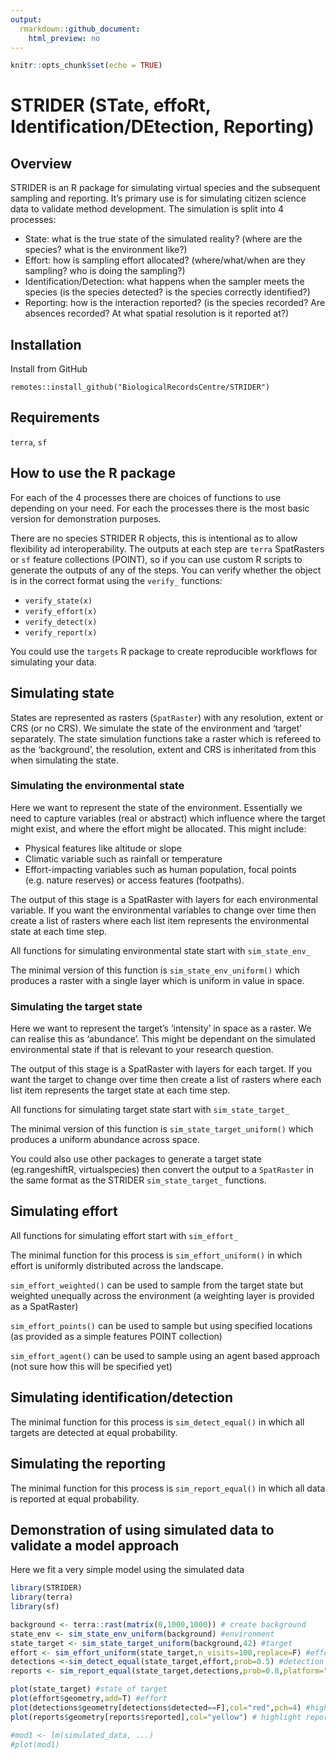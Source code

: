 ```yaml
---
output:
  rmarkdown::github_document:
    html_preview: no
---
```


```r
knitr::opts_chunk$set(echo = TRUE)
```

# STRIDER (STate, effoRt, Identification/DEtection, Reporting)

## Overview

STRIDER is an R package for simulating virtual species and the subsequent sampling and reporting. It's primary use is for simulating citizen science data to validate method development. The simulation is split into 4 processes:

 * State: what is the true state of the simulated reality? (where are the species? what is the environment like?)
 * Effort: how is sampling effort allocated? (where/what/when are they sampling? who is doing the sampling?)
 * Identification/Detection: what happens when the sampler meets the species (is the species detected? is the species correctly identified?)
 * Reporting: how is the interaction reported? (is the species recorded? Are absences recorded? At what spatial resolution is it reported at?)
 
## Installation

Install from GitHub

```
remotes::install_github("BiologicalRecordsCentre/STRIDER")
```
 
## Requirements

`terra`, `sf`


## How to use the R package

For each of the 4 processes there are choices of functions to use depending on your need. For each the processes there is the most basic version for demonstration purposes.

There are no species STRIDER R objects, this is intentional as to allow flexibility ad interoperability. The outputs at each step are `terra` SpatRasters or `sf` feature collections (POINT), so if you can use custom R scripts to generate the outputs of any of the steps. You can verify whether the object is in the correct format using the `verify_` functions:

 * `verify_state(x)`
 * `verify_effort(x)`
 * `verify_detect(x)`
 * `verify_report(x)`
 
You could use the `targets` R package to create reproducible workflows for simulating your data.
 
## Simulating state

States are represented as rasters (`SpatRaster`) with any resolution, extent or CRS (or no CRS). We simulate the state of the environment and 'target' separately. The state simulation functions take a raster which is refereed to as the 'background', the resolution, extent and CRS is inheritated from this when simulating the state.

### Simulating the environmental state

Here we want to represent the state of the environment. Essentially we need to capture variables (real or abstract) which influence where the target might exist, and where the effort might be allocated. This might include:

 * Physical features like altitude or slope
 * Climatic variable such as rainfall or temperature
 * Effort-impacting variables such as human population, focal points (e.g. nature reserves) or access features (footpaths).

The output of this stage is a SpatRaster with layers for each environmental variable. If you want the environmental variables to change over time then create a list of rasters where each list item represents the environmental state at each time step.

All functions for simulating environmental state start with `sim_state_env_`

The minimal version of this function is `sim_state_env_uniform()` which produces a raster with a single layer which is uniform in value in space.

### Simulating the target state

Here we want to represent the target's 'intensity' in space as a raster. We can realise this as 'abundance'. This might be dependant on the simulated environmental state if that is relevant to your research question.

The output of this stage is a SpatRaster with layers for each target. If you want the target to change over time then create a list of rasters where each list item represents the target state at each time step.

All functions for simulating target state start with `sim_state_target_`

The minimal version of this function is `sim_state_target_uniform()` which produces a uniform abundance across space.

You could also use other packages to generate a target state (eg.rangeshiftR, virtualspecies) then convert the output to a `SpatRaster` in the same format as the STRIDER `sim_state_target_` functions.
 
## Simulating effort

All functions for simulating effort start with `sim_effort_`
 
The minimal function for this process is `sim_effort_uniform()` in which effort is uniformly distributed across the landscape.

`sim_effort_weighted()` can be used to sample from the target state but weighted unequally across the environment (a weighting layer is provided as a SpatRaster)

`sim_effort_points()` can be used to sample but using specified locations (as provided as a simple features POINT collection)

`sim_effort_agent()` can be used to sample using an agent based approach (not sure how this will be specified yet)

## Simulating identification/detection

The minimal function for this process is `sim_detect_equal()` in which all targets are detected at equal probability.

## Simulating the reporting

The minimal function for this process is `sim_report_equal()` in which all data is reported at equal probability.

## Demonstration of using simulated data to validate a model approach

Here we fit a very simple model using the simulated data

```r
library(STRIDER)
library(terra)
library(sf)

background <- terra::rast(matrix(0,1000,1000)) # create background
state_env <- sim_state_env_uniform(background) #environment
state_target <- sim_state_target_uniform(background,42) #target
effort <- sim_effort_uniform(state_target,n_visits=100,replace=F) #effort
detections <-sim_detect_equal(state_target,effort,prob=0.5) #detection
reports <- sim_report_equal(state_target,detections,prob=0.8,platform="iRecord") #reports

plot(state_target) #state of target
plot(effort$geometry,add=T) #effort
plot(detections$geometry[detections$detected==F],col="red",pch=4) #highlight the non-detections
plot(reports$geometry[reports$reported],col="yellow") # highlight reported records as yellow

#mod1 <- lm(simulated_data, ...)
#plot(mod1)
```

